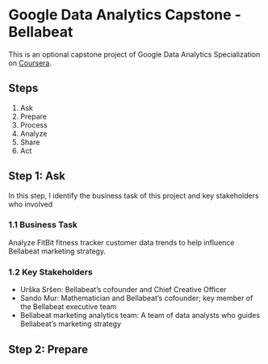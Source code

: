 # Google Data Analytics Capstone - Bellabeat

This is an optional capstone project of Google Data Analytics Specialization on [Coursera](https://www.coursera.org/professional-certificates/google-data-analytics).

## Steps

1.  Ask
2.  Prepare
3.  Process
4.  Analyze
5.  Share
6.  Act

## Step 1: Ask

In this step, I identify the business task of this project and key stakeholders who involved

### 1.1 Business Task

Analyze FitBit fitness tracker customer data trends to help influence Bellabeat marketing strategy.

### 1.2 Key Stakeholders

-   Urška Sršen: Bellabeat's cofounder and Chief Creative Officer
-   Sando Mur: Mathematician and Bellabeat's cofounder; key member of the Bellabeat executive team
-   Bellabeat marketing analytics team: A team of data analysts who guides Bellabeat's marketing strategy

## Step 2: Prepare

